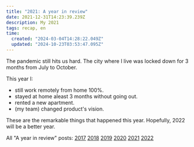 ```yaml
---
title: "2021: A year in review"
date: 2021-12-31T14:23:39.239Z
description: My 2021
tags: recap, en
time:
  created: "2024-03-04T14:28:22.049Z"
  updated: "2024-10-23T03:53:47.095Z"
---
```


The pandemic still hits us hard. The city where I live was locked down for 3 months from July to October.

This year I:

- still work remotely from home 100%.
- stayed at home aleast 3 months without going out.
- rented a new apartment.
- (my team) changed product's vision.

These are the remarkable things that happened this year. Hopefully, 2022 will be a better year.

All "A year in review" posts: [2017](/notes/2017-year-in-review.html) [2018](/notes/2018-year-in-review.html) [2019](/notes/2019-year-in-review.html) [2020](/notes/2020-year-in-review.html) [2021](/notes/2021-year-in-review.html) [2022](/notes/2022-year-in-review.html) 
